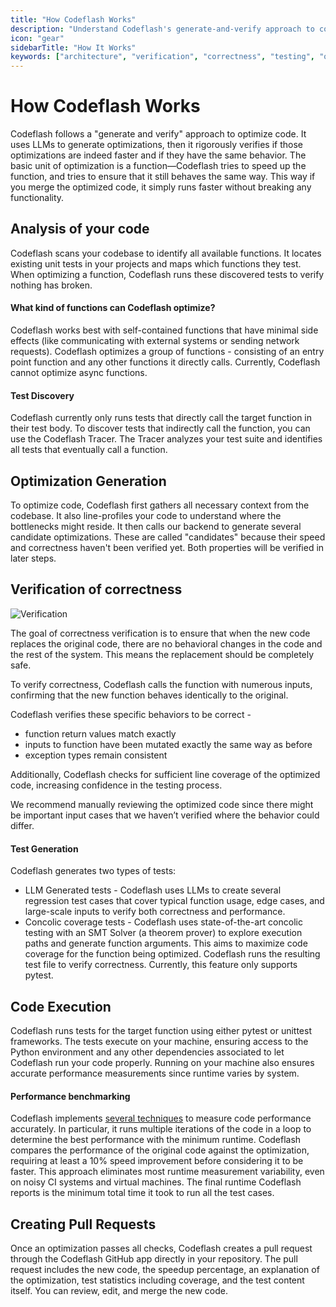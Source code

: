```yaml
---
title: "How Codeflash Works"
description: "Understand Codeflash's generate-and-verify approach to code optimization and correctness verification"
icon: "gear"
sidebarTitle: "How It Works"
keywords: ["architecture", "verification", "correctness", "testing", "optimization", "LLM", "benchmarking"]
---
```

# How Codeflash Works

Codeflash follows a "generate and verify" approach to optimize code. It uses LLMs to generate optimizations, then it rigorously verifies if those optimizations are indeed
faster and if they have the same behavior. The basic unit of optimization is a function—Codeflash tries to speed up the function, and tries to ensure that it still behaves the same way. This way if you merge the optimized code, it simply runs faster without breaking any functionality.

## Analysis of your code

Codeflash scans your codebase to identify all available functions. It locates existing unit tests in your projects and maps which functions they test. When optimizing a function, Codeflash runs these discovered tests to verify nothing has broken.

#### What kind of functions can Codeflash optimize?

Codeflash works best with self-contained functions that have minimal side effects (like communicating with external systems or sending network requests). Codeflash optimizes a group of functions - consisting of an entry point function and any other functions it directly calls.
Currently, Codeflash cannot optimize async functions.

#### Test Discovery

Codeflash currently only runs tests that directly call the target function in their test body. To discover tests that indirectly call the function, you can use the Codeflash Tracer. The Tracer analyzes your test suite and identifies all tests that eventually call a function.

## Optimization Generation

To optimize code, Codeflash first gathers all necessary context from the codebase. It also line-profiles your code to understand where the bottlenecks might reside. It then calls our backend to generate several candidate optimizations. These are called "candidates" because their speed and correctness haven't been verified yet. Both properties will be verified in later steps.
## Verification of correctness

![Verification](/images/codeflash_arch_diagram.gif)

The goal of correctness verification is to ensure that when the new code replaces the original code, there are no behavioral changes in the code and the rest of the system. This means the replacement should be completely safe.

To verify correctness, Codeflash calls the function with numerous inputs, confirming that the new function behaves identically to the original.

Codeflash verifies these specific behaviors to be correct -

- function return values match exactly
- inputs to function have been mutated exactly the same way as before
- exception types remain consistent

Additionally, Codeflash checks for sufficient line coverage of the optimized code, increasing confidence in the testing process.

We recommend manually reviewing the optimized code since there might be important input cases that we haven’t verified where the behavior could differ.

#### Test Generation

Codeflash generates two types of tests:

- LLM Generated tests - Codeflash uses LLMs to create several regression test cases that cover typical function usage, edge cases, and large-scale inputs to verify both correctness and performance.
- Concolic coverage tests - Codeflash uses state-of-the-art concolic testing with an SMT Solver (a theorem prover) to explore execution paths and generate function arguments. This aims to maximize code coverage for the function being optimized. Codeflash runs the resulting test file to verify correctness. Currently, this feature only supports pytest.

## Code Execution

Codeflash runs tests for the target function using either pytest or unittest frameworks. The tests execute on your machine, ensuring access to the Python environment and any other dependencies associated to let Codeflash run your code properly. Running on your machine also ensures accurate performance measurements since runtime varies by system.

#### Performance benchmarking

Codeflash implements [several techniques](/codeflash-concepts/benchmarking.md) to measure code performance accurately. In particular, it runs multiple iterations of the code in a loop to determine the best performance with the minimum runtime. Codeflash compares the performance of the original code against the optimization, requiring at least a 10% speed improvement before considering it to be faster. This approach eliminates most runtime measurement variability, even on noisy CI systems and virtual machines. The final runtime Codeflash reports is the minimum total time it took to run all the test cases.

## Creating Pull Requests

Once an optimization passes all checks, Codeflash creates a pull request through the Codeflash GitHub app directly in your repository. The pull request includes the new code, the speedup percentage, an explanation of the optimization, test statistics including coverage, and the test content itself. You can review, edit, and merge the new code.
